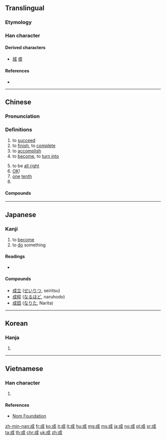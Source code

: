 {{also|戉}}
==Translingual==
{{stroke order|type=animate}}

===Etymology===
{{Han compound|戊|丁|c1=s|c2=p|ls=psc}}

===Han character===
{{Han char|rn=62|rad=戈|as=03|sn=6|four=53200|canj=IHS|ids=⿵戊𠃌}}

====Derived characters====
* [[城]] [[盛]]

====References====
* {{Han ref|kx=0411.110|dkj=11542|dj=0752.170|hdz=21399.010|uh=6210|ud=25104|bh=A6A8|bd=42664}}

----

==Chinese==
{{zh-forms}}

===Pronunciation===
{{zh-pron
|m=chéng
|ma=zh-chéng.ogg
|c=cing4,seng4,sing4
|h=pfs=sàng,sṳ̀n
|mn=chhiâⁿ/chiâⁿ/sêng/siâⁿ
|w=3zen
|mc=y
|oc=y
|cat=a,n,pn
}}

===Definitions===
{{zh-hanzi}}

# to [[succeed]]
# to [[finish]], to [[complete]]
# to [[accomplish]]
# to [[become]], to [[turn into]]
#: {{zh-x|即食麵 係 將 麵 壓 '''成''' 一塊。|Instant noodles are noodles compressed '''into''' a slab.|C|ref='''2010''', ''Cantonese Wikipedia'', [[w:zh-yue:即食麪|即食麪]]}}
# to be [[all right]]
# [[OK]]!
# [[one]] [[tenth]]
# {{surname|lang=zh}}

====Compounds====
{{der5
|{{zh-l|成案}}
|{{zh-l|成百}}
|{{zh-l|成敗}}
|{{zh-l|成幫結夥}}
|{{zh-l|成倍}}
|{{zh-l|成本}}
|{{zh-l|成本會計}}
|{{zh-l|成才}}
|{{zh-l|成材}}
|{{zh-l|成材林}}
|{{zh-l|成蟲}}
|{{zh-l|成典}}
|{{zh-l|成丁}}
|{{zh-l|成堆}}
|{{zh-l|成對}}
|{{zh-l|成法}}
|{{zh-l|成方}}
|{{zh-l|成方兒}}
|{{zh-l|成分}}
|{{zh-l|成份}}
|{{zh-l|成風}}
|{{zh-l|成個兒}}
|{{zh-l|成功}}
|{{zh-l|成規}}
|{{zh-l|成果}}
|{{zh-l|成行}}
|{{zh-l|成婚}}
|{{zh-l|成活}}
|{{zh-l|成績}}
|{{zh-l|成家}}
|{{zh-l|成家立業}}
|{{zh-l|成見}}
|{{zh-l|成交}}
|{{zh-l|成就}}
|{{zh-l|成立}}
|{{zh-l|成例}}
|{{zh-l|成殮}}
|{{zh-l|成林}}
|{{zh-l|成龍配套}}
|{{zh-l|成眠}}
|{{zh-l|成名}}
|{{zh-l|成名成家}}
|{{zh-l|成命}}
|{{zh-l|成年}}
|{{zh-l|成年累月}}
|{{zh-l|成批}}
|{{zh-l|成癖}}
|{{zh-l|成品}}
|{{zh-l|成品糧}}
|{{zh-l|成氣候}}
|{{zh-l|成器}}
|{{zh-l|成千上萬}}
|{{zh-l|成親}}
|{{zh-l|成全}}
|{{zh-l|成群}}
|{{zh-l|成人}}
|{{zh-l|成人教育}}
|{{zh-l|成人之美}}
|{{zh-l|成仁}}
|{{zh-l|成色}}
|{{zh-l|成式}}
|{{zh-l|成事}}
|{{zh-l|成事不足，敗事有餘}}
|{{zh-l|成書}}
|{{zh-l|成熟}}
|{{zh-l|成數}}
|{{zh-l|成雙}}
|{{zh-l|成說}}
|{{zh-l|成訟}}
|{{zh-l|成算}}
|{{zh-l|成套}}
|{{zh-l|成天}}
|{{zh-l|成為}}
|{{zh-l|成文}}
|{{zh-l|成文法}}
|{{zh-l|成問題}}
|{{zh-l|成想}}
|{{zh-l|成效}}
|{{zh-l|成心}}
|{{zh-l|成行}}
|{{zh-l|成形}}
|{{zh-l|成型}}
|{{zh-l|成性}}
|{{zh-l|成宿}}
|{{zh-l|成藥}}
|{{zh-l|成也蕭何，敗也蕭何}}
|{{zh-l|成夜}}
|{{zh-l|成衣}}
|{{zh-l|成議}}
|{{zh-l|成因}}
|{{zh-l|成陰}}
|{{zh-l|成癮}}
|{{zh-l|成語}}
|{{zh-l|成員}}
|{{zh-l|成約}}
|{{zh-l|成災}}
|{{zh-l|成章}}
|{{zh-l|成則為王，敗則為賊}}
|{{zh-l|成長}}
|{{zh-l|成竹在胸}}
|{{zh-l|成總兒}}
}}

{{zh-cat|Beginning}}

----

==Japanese==

===Kanji===
{{ja-kanji|grade=4|rs=戈03}}

# to [[become]]
# to [[do]] something

====Readings====
* {{ja-readings
|goon=[[じょう]] (jō)
|kanon=[[せい]] (sei)
|kun=[[なす]] ([[成す]], nasu), [[なる]] ([[成る]], naru)
|nanori=[[あき]] (aki), [[あきら]] (akira), [[しげ]] (shige), [[そん]] (son), [[たえ]] (tae), [[なお]] (nao), [[なり]] (nari), [[なる]] (naru), [[のり]] (nori), [[ひら]] (hira), [[まさ]] (masa), [[よし]] (yoshi), [[り]] (ri)
}}

====Compounds====
{{der-top|Compounds}}
* [[成立]] ([[せいりつ]], seiritsu)
* [[成程]] ([[なるほど]], naruhodo)
* [[成田]] ([[なりた]], Narita)
{{der-bottom}}

----

==Korean==

===Hanja===
{{ko-hanja|hangeul=[[성]]|eumhun=|mr=sŏng|y=seng}}

# {{defn|lang=ko|sort=戈03}}

----

==Vietnamese==

===Han character===
{{vi-hantu|[[thành]], [[thình]]|rs=戈03}}

# {{defn|lang=vi|sort=戈03}}

====References====
* [http://nomfoundation.org/common/nom_details.php?codepoint=6210&img=1 Nom Foundation]

[[zh-min-nan:成]]
[[fr:成]]
[[ko:成]]
[[it:成]]
[[lt:成]]
[[hu:成]]
[[mg:成]]
[[ms:成]]
[[ja:成]]
[[no:成]]
[[pl:成]]
[[sr:成]]
[[ta:成]]
[[th:成]]
[[chr:成]]
[[uk:成]]
[[zh:成]]